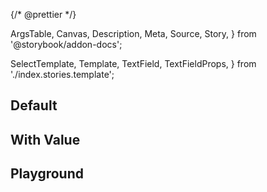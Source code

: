 {/* @prettier */}

  ArgsTable,
  Canvas,
  Description,
  Meta,
  Source,
  Story,
} from '@storybook/addon-docs';


  SelectTemplate,
  Template,
  TextField,
  TextFieldProps,
} from './index.stories.template';

<Meta component={TextField} title="Material UI/TextField" render={Template} />

<Description of={TextField} />

## Default

<Canvas>
  <Story name="Default" args={{}} />
</Canvas>

## With Value

<Canvas>
  <Story
    name="With Value"
    args={{
      value: 'Some Value',
    }}
  />
</Canvas>

## Playground

<Canvas isColumn>
  <Story
    name="Playground"
    args={{
      label: 'Label Text Here',
      value: 'Field Value',
    }}
  />
</Canvas>

<ArgsTable story="Playground" />
